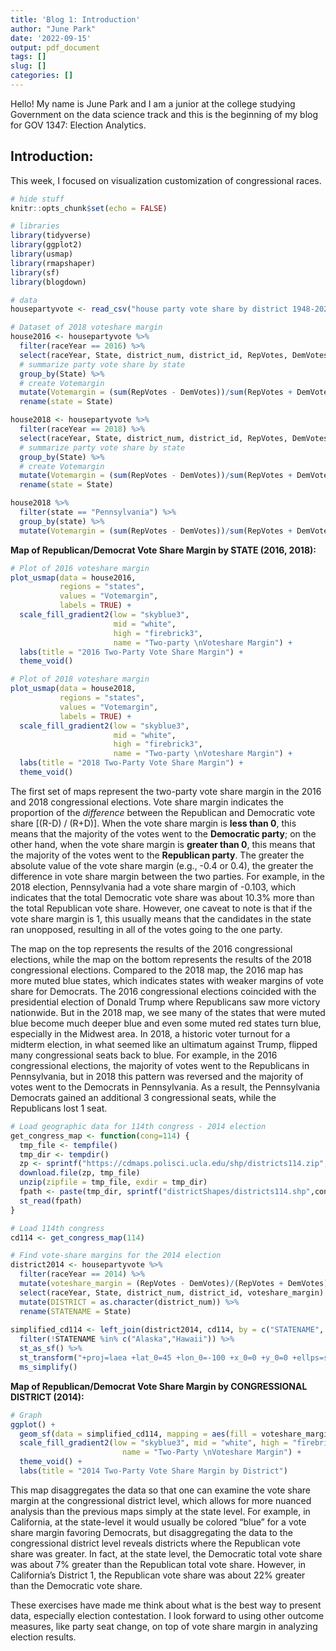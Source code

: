 ```yaml
---
title: 'Blog 1: Introduction'
author: "June Park"
date: '2022-09-15'
output: pdf_document
tags: []
slug: []
categories: []
---
```


Hello! My name is June Park and I am a junior at the college studying Government on the data science track and this is the beginning of my blog for GOV 1347: Election Analytics.

## Introduction:

This week, I focused on visualization customization of congressional races. 

```r
# hide stuff
knitr::opts_chunk$set(echo = FALSE)

# libraries
library(tidyverse)
library(ggplot2)
library(usmap)
library(rmapshaper)
library(sf)
library(blogdown)

# data
housepartyvote <- read_csv("house party vote share by district 1948-2020.csv")
```

```r
# Dataset of 2018 voteshare margin
house2016 <- housepartyvote %>%
  filter(raceYear == 2016) %>%
  select(raceYear, State, district_num, district_id, RepVotes, DemVotes) %>%
  # summarize party vote share by state
  group_by(State) %>%
  # create Votemargin
  mutate(Votemargin = (sum(RepVotes - DemVotes))/sum(RepVotes + DemVotes)) %>%
  rename(state = State)

house2018 <- housepartyvote %>%
  filter(raceYear == 2018) %>%
  select(raceYear, State, district_num, district_id, RepVotes, DemVotes) %>%
  # summarize party vote share by state
  group_by(State) %>%
  # create Votemargin
  mutate(Votemargin = (sum(RepVotes - DemVotes))/sum(RepVotes + DemVotes)) %>%
  rename(state = State)

house2018 %>% 
  filter(state == "Pennsylvania") %>% 
  group_by(state) %>% 
  mutate(Votemargin = (sum(RepVotes - DemVotes))/sum(RepVotes + DemVotes))
```

**Map of Republican/Democrat Vote Share Margin by STATE (2016, 2018):**

```r
# Plot of 2016 voteshare margin
plot_usmap(data = house2016, 
           regions = "states", 
           values = "Votemargin",
           labels = TRUE) +
  scale_fill_gradient2(low = "skyblue3", 
                       mid = "white",
                       high = "firebrick3", 
                       name = "Two-party \nVoteshare Margin") +
  labs(title = "2016 Two-Party Vote Share Margin") +
  theme_void()

# Plot of 2018 voteshare margin
plot_usmap(data = house2018, 
           regions = "states", 
           values = "Votemargin",
           labels = TRUE) +
  scale_fill_gradient2(low = "skyblue3", 
                       mid = "white",
                       high = "firebrick3", 
                       name = "Two-party \nVoteshare Margin") +
  labs(title = "2018 Two-Party Vote Share Margin") +
  theme_void()

```

The first set of maps represent the two-party vote share margin in the 2016 and 2018 congressional elections. Vote share margin indicates the proportion of the *difference* between the Republican and Democratic vote share [(R-D) / (R+D)]. When the vote share margin is **less than 0**, this means that the majority of the votes went to the **Democratic party**; on the other hand, when the vote share margin is **greater than 0**, this means that the majority of the votes went to the **Republican party**. The greater the absolute value of the vote share margin (e.g., -0.4 or 0.4), the greater the difference in vote share margin between the two parties. For example, in the 2018 election, Pennsylvania had a vote share margin of -0.103, which indicates that the total Democratic vote share was about 10.3% more than the total Republican vote share. However, one caveat to note is that if the vote share margin is 1, this usually means that the candidates in the state ran unopposed, resulting in all of the votes going to the one party. 

The map on the top represents the results of the 2016 congressional elections, while the map on the bottom represents the results of the 2018 congressional elections. Compared to the 2018 map, the 2016 map has more muted blue states, which indicates states with weaker margins of vote share for Democrats. The 2016 congressional elections coincided with the presidential election of Donald Trump where Republicans saw more victory nationwide. But in the 2018 map, we see many of the states that were muted blue become much deeper blue and even some muted red states turn blue, especially in the Midwest area. In 2018, a historic voter turnout for a midterm election, in what seemed like an ultimatum against Trump, flipped many congressional seats back to blue. For example, in the 2016 congressional elections, the majority of votes went to the Republicans in Pennsylvania, but in 2018 this pattern was reversed and the majority of votes went to the Democrats in Pennsylvania. As a result, the Pennsylvania Democrats gained an additional 3 congressional seats, while the Republicans lost 1 seat. 

```r
# Load geographic data for 114th congress - 2014 election
get_congress_map <- function(cong=114) {
  tmp_file <- tempfile()
  tmp_dir <- tempdir()
  zp <- sprintf("https://cdmaps.polisci.ucla.edu/shp/districts114.zip",cong)
  download.file(zp, tmp_file)
  unzip(zipfile = tmp_file, exdir = tmp_dir)
  fpath <- paste(tmp_dir, sprintf("districtShapes/districts114.shp",cong), sep = "/")
  st_read(fpath)
}

# Load 114th congress
cd114 <- get_congress_map(114)

# Find vote-share margins for the 2014 election
district2014 <- housepartyvote %>%
  filter(raceYear == 2014) %>%
  mutate(voteshare_margin = (RepVotes - DemVotes)/(RepVotes + DemVotes)) %>%
  select(raceYear, State, district_num, district_id, voteshare_margin) %>%
  mutate(DISTRICT = as.character(district_num)) %>%
  rename(STATENAME = State)
  
simplified_cd114 <- left_join(district2014, cd114, by = c("STATENAME", "DISTRICT")) %>%
  filter(!STATENAME %in% c("Alaska","Hawaii")) %>%
  st_as_sf() %>%
  st_transform("+proj=laea +lat_0=45 +lon_0=-100 +x_0=0 +y_0=0 +ellps=sphere +units=m +no_defs") %>%
  ms_simplify()
```

**Map of Republican/Democrat Vote Share Margin by CONGRESSIONAL DISTRICT (2014):**
```r
# Graph
ggplot() +
  geom_sf(data = simplified_cd114, mapping = aes(fill = voteshare_margin)) +
  scale_fill_gradient2(low = "skyblue3", mid = "white", high = "firebrick3", 
                         name = "Two-Party \nVoteshare Margin") +
  theme_void() +
  labs(title = "2014 Two-Party Vote Share Margin by District")

```
This map disaggregates the data so that one can examine the vote share margin at the congressional district level, which allows for more nuanced analysis than the previous maps simply at the state level. For example, in California, at the state-level it would usually be colored “blue” for a vote share margin favoring Democrats, but disaggregating the data to the congressional district level reveals districts where the Republican vote share was greater. In fact, at the state level, the Democratic total vote share was about 7% greater than the Republican total vote share. However, in California’s District 1, the Republican vote share was about 22% greater than the Democratic vote share. 

These exercises have made me think about what is the best way to present data, especially election contestation. I look forward to using other outcome measures, like party seat change, on top of vote share margin in analyzing election results. 
